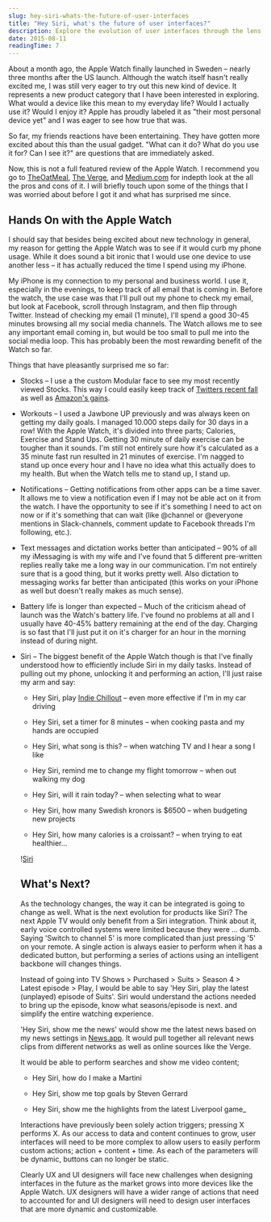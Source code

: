 ```yaml
---
slug: hey-siri-whats-the-future-of-user-interfaces
title: "Hey Siri, what's the future of user interfaces?"
description: Explore the evolution of user interfaces through the lens of Apple Watch and Siri. Learn how voice commands and wearable technology are reshaping our interaction with devices, from smartwatches to future TV interfaces.
date: 2015-08-11
readingTime: 7
---
```


About a month ago, the Apple Watch finally launched in Sweden &#8211; nearly three months after the US launch. Although the watch itself hasn't really excited me, I was still very eager to try out this new kind of device. It represents a new product category that I have been interested in exploring. What would a device like this mean to my everyday life? Would I actually use it? Would I enjoy it? Apple has proudly labeled it as "their most personal device yet" and I was eager to see how true that was.

So far, my friends reactions have been entertaining. They have gotten more excited about this than the usual gadget. "What can it do? What do you use it for? Can I see it?" are questions that are immediately asked.

Now, this is not a full featured review of the Apple Watch. I recommend you go to <a href="http://theoatmeal.com/blog/apple_watch" target="_blank">TheOatMeal</a>, <a href="http://www.theverge.com/a/apple-watch-review" target="_blank">The Verge</a>, and <a href="https://medium.com/message/upon-this-wrist-97cfc33c443c" target="_blank">Medium.com</a> for indepth look at the all the pros and cons of it. I will briefly touch upon some of the things that I was worried about before I got it and what has surprised me since.

## Hands On with the Apple Watch

I should say that besides being excited about new technology in general, my reason for getting the Apple Watch was to see if it would curb my phone usage. While it does sound a bit ironic that I would use one device to use another less &#8211; it has actually reduced the time I spend using my iPhone.

My iPhone is my connection to my personal and business world. I use it, especially in the evenings, to keep track of all email that is coming in. Before the watch, the use case was that I'll pull out my phone to check my email, but look at Facebook, scroll through Instagram, and then flip through Twitter. Instead of checking my email (1 minute), I'll spend a good 30-45 minutes browsing all my social media channels. The Watch allows me to see any important email coming in, but would be too small to pull me into the social media loop. This has probably been the most rewarding benefit of the Watch so far.

Things that have pleasantly surprised me so far:

  * Stocks &#8211; I use a the custom Modular face to see my most recently viewed Stocks. This way I could easily keep track of <a href="http://uk.businessinsider.com/live-all-eyes-are-on-jack-dorsey-as-investors-prepare-for-lackluster-q2-twitter-earnings-results-2015-7?r=US&#038;IR=T" target="_blank">Twitters recent fall</a> as well as <a href="http://www.forbes.com/sites/greatspeculations/2015/07/28/amazons-stock-shoots-up-on-solid-earnings-report/" target="_blank">Amazon's gains</a>.


  * Workouts &#8211; I used a Jawbone UP previously and was always keen on getting my daily goals. I managed 10.000 steps daily for 30 days in a row! With the Apple Watch, it's divided into three parts; Calories, Exercise and Stand Ups. Getting 30 minute of daily exercise can be tougher than it sounds. I'm still not entirely sure how it's calculated as a 35 minute fast run resulted in 21 minutes of exercise. I'm nagged to stand up once every hour and I have no idea what this actually does to my health. But when the Watch tells me to stand up, I stand up.


  * Notifications &#8211; Getting notifications from other apps can be a time saver. It allows me to view a notification even if I may not be able act on it from the watch. I have the opportunity to see if it's something I need to act on now or if it's something that can wait (like @channel or @everyone mentions in Slack-channels, comment update to Facebook threads I'm following, etc.).


  * Text messages and dictation works better than anticipated &#8211; 90% of all my iMessaging is with my wife and I've found that 5 different pre-written replies really take me a long way in our communication. I'm not entirely sure that is a good thing, but it works pretty well. Also dictation to messaging works far better than anticipated (this works on your iPhone as well but doesn't really makes as much sense).


  * Battery life is longer than expected &#8211; Much of the criticism ahead of launch was the Watch's battery life. I've found no problems at all and I usually have 40-45% battery remaining at the end of the day. Charging is so fast that I'll just put it on it's charger for an hour in the morning instead of during night.


  * Siri &#8211; The biggest benefit of the Apple Watch though is that I've finally understood how to efficiently include Siri in my daily tasks. Instead of pulling out my phone, unlocking it and performing an action, I'll just raise my arm and say:
    * Hey Siri, play <a href="https://itunes.apple.com/us/playlist/indie-chillout/idpl.6e82db62ac3b451a81a21c6b272a3271" target="_blank">Indie Chillout</a> &#8211; even more effective if I'm in my car driving

    * Hey Siri, set a timer for 8 minutes &#8211; when cooking pasta and my hands are occupied

    * Hey Siri, what song is this? &#8211; when watching TV and I hear a song I like

    * Hey Siri, remind me to change my flight tomorrow &#8211; when out walking my dog

    * Hey Siri, will it rain today? &#8211; when selecting what to wear

    * Hey Siri, how many Swedish kronors is $6500 &#8211; when budgeting new projects

    * Hey Siri, how many calories is a croissant? &#8211; when trying to eat healthier&#8230;

    !<a href="/images/articles/maxresdefault.jpg">Siri</a>

    ## What's Next?

    As the technology changes, the way it can be integrated is going to change as well. What is the next evolution for products like Siri? The next Apple TV would only benefit from a Siri integration. Think about it, early voice controlled systems were limited because they were ... dumb. Saying 'Switch to channel 5' is more complicated than just pressing '5' on your remote. A single action is always easier to perform when it has a dedicated button, but performing a series of actions using an intelligent backbone will changes things.

    Instead of going into TV Shows > Purchased > Suits > Season 4 > Latest episode > Play, I would be able to say 'Hey Siri, play the latest (unplayed) episode of Suits'. Siri would understand the actions needed to bring up the episode, know what seasons/episode is next. and simplify the entire watching experience.

    'Hey Siri, show me the news' would show me the latest news based on my news settings in <a href="http://www.apple.com/ios/ios9-preview/" target="_blank">News.app</a>. It would pull together all relevant news clips from different networks as well as online sources like the Verge.

    It would be able to perform searches and show me video content;

    * Hey Siri, how do I make a Martini

    * Hey Siri, show me top goals by Steven Gerrard

    * Hey Siri, show me the highlights from the latest Liverpool game_

    Interactions have previously been solely action triggers; pressing X performs X. As our access to data and content continues to grow, user interfaces will need to be more complex to allow users to easily perform custom actions; action + content + time. As each of the parameters will be dynamic, buttons can no longer be static.

    Clearly UX and UI designers will face new challenges when designing interfaces in the future as the market grows into more devices like the Apple Watch. UX designers will have a wider range of actions that need to accounted for and UI designers will need to design user interfaces that are more dynamic and customizable.